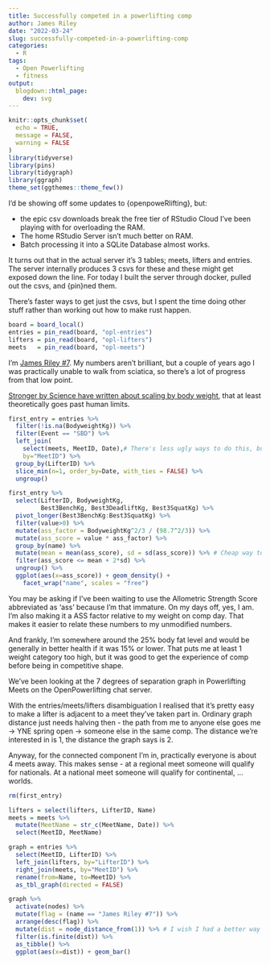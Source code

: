 ```yaml
---
title: Successfully competed in a powerlifting comp
author: James Riley
date: "2022-03-24" 
slug: successfully-competed-in-a-powerlifting-comp
categories:
  - R
tags:
  - Open Powerlifting
  - fitness
output:
  blogdown::html_page:
    dev: svg
---
```


```r
knitr::opts_chunk$set(
  echo = TRUE,
  message = FALSE,
  warning = FALSE
)
library(tidyverse)
library(pins)
library(tidygraph)
library(ggraph)
theme_set(ggthemes::theme_few())

```

I'd be showing off some updates to {openpoweRlifting}, but:

- the epic csv downloads break the free tier of RStudio Cloud I've been playing with for overloading the RAM.
- The home RStudio Server isn't much better on RAM.
- Batch processing it into a SQLite Database almost works.

It turns out that in the actual server it's 3 tables; meets, lifters and entries. The server internally produces 3 csvs for these and these might get exposed down the line. For today I built the server through docker, pulled out the csvs, and {pin}ned them. 

There's faster ways to get just the csvs, but I spent the time doing other stuff rather than working out how to make rust happen.

```r
board = board_local()
entries = pin_read(board, "opl-entries")
lifters = pin_read(board, "opl-lifters")
meets   = pin_read(board, "opl-meets")
```

I'm [James Riley #7](https://openpowerlifting.org/u/jamesriley7). My numbers aren't brilliant, but a couple of years ago I was practically unable to walk from sciatica, so there's a lot of progress from that low point.

[Stronger by Science have written about scaling by body weight](https://www.strongerbyscience.com/whos-the-most-impressive-powerlifter/), that at least theoretically goes past human limits. 


```r
first_entry = entries %>% 
  filter(!is.na(BodyweightKg)) %>% 
  filter(Event == "SBD") %>% 
  left_join(
    select(meets, MeetID, Date),# There's less ugly ways to do this, but meh,
    by="MeetID") %>% 
  group_by(LifterID) %>% 
  slice_min(n=1, order_by=Date, with_ties = FALSE) %>% 
  ungroup()
```



```r
first_entry %>% 
  select(LifterID, BodyweightKg,
         Best3BenchKg, Best3DeadliftKg, Best3SquatKg) %>% 
  pivot_longer(Best3BenchKg:Best3SquatKg) %>% 
  filter(value>0) %>% 
  mutate(ass_factor = BodyweightKg^2/3 / (98.7^2/3)) %>% 
  mutate(ass_score = value * ass_factor) %>% 
  group_by(name) %>% 
  mutate(mean = mean(ass_score), sd = sd(ass_score)) %>% # Cheap way to remove the long, long tail
  filter(ass_score <= mean + 2*sd) %>% 
  ungroup() %>% 
  ggplot(aes(x=ass_score)) + geom_density() +
    facet_wrap("name", scales = "free") 

```

You may be asking if I've been waiting to use the Allometric Strength Score abbreviated as 'ass' because I'm that immature. On my days off, yes, I am. I'm also making it a ASS factor relative to my weight on comp day. That makes it easier to relate these numbers to my unmodified numbers. 

And frankly, I'm somewhere around the 25% body fat level and would be generally in better health if it was 15% or lower. That puts me at least 1 weight category too high, but it was good to get the experience of comp before being in competitive shape.


We've been looking at the 7 degrees of separation graph in Powerlifting Meets on the OpenPowerlifting chat server. 

With the entries/meets/lifters disambiguation I realised that it's pretty easy to make a lifter is adjacent to a meet they've taken part in. Ordinary graph distance just needs halving then - the path from me to anyone else goes me -> YNE spring open -> someone else in the same comp. The distance we're interested in is 1, the distance the graph says is 2. 

Anyway, for the connected component I'm in, practically everyone is about 4 meets away. This makes sense - at a regional meet someone will qualify for nationals. At a national meet someone will qualify for continental, ... worlds.  

```r
rm(first_entry)

lifters = select(lifters, LifterID, Name)
meets = meets %>% 
  mutate(MeetName = str_c(MeetName, Date)) %>% 
  select(MeetID, MeetName)
```
```r
graph = entries %>% 
  select(MeetID, LifterID) %>% 
  left_join(lifters, by="LifterID") %>% 
  right_join(meets, by="MeetID") %>% 
  rename(from=Name, to=MeetID) %>% 
  as_tbl_graph(directed = FALSE)

```

```r
graph %>% 
  activate(nodes) %>% 
  mutate(flag = (name == "James Riley #7")) %>% 
  arrange(desc(flag)) %>% 
  mutate(dist = node_distance_from(1)) %>% # I wish I had a better way to do "distance from named node"
  filter(is.finite(dist)) %>% 
  as_tibble() %>% 
  ggplot(aes(x=dist)) + geom_bar()
```